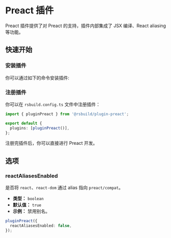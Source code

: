 # Preact 插件


<SourceCode href="https://github.com/web-infra-dev/rsbuild/tree/main/packages/plugin-preact" />

Preact 插件提供了对 Preact 的支持，插件内部集成了 JSX 编译、React aliasing 等功能。

## 快速开始

### 安装插件

你可以通过如下的命令安装插件:


<PackageManagerTabs command="add @rsbuild/plugin-preact -D" />

### 注册插件

你可以在 `rsbuild.config.ts` 文件中注册插件：

```ts title="rsbuild.config.ts"
import { pluginPreact } from '@rsbuild/plugin-preact';

export default {
  plugins: [pluginPreact()],
};
```

注册完插件后，你可以直接进行 Preact 开发。

## 选项

### reactAliasesEnabled

是否将 `react`、`react-dom` 通过 alias 指向 `preact/compat`。

- **类型：** `boolean`
- **默认值：** `true`
- **示例：** 禁用别名。

```ts
pluginPreact({
  reactAliasesEnabled: false,
});
```
